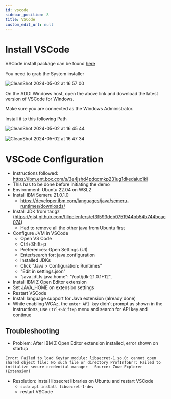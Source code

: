 ```yaml
---
id: vscode
sidebar_position: 8
title: VSCode
custom_edit_url: null
---
```


# Install VSCode

VSCode install package can be found [here](https://code.visualstudio.com/download)

You need to grab the System installer

![CleanShot 2024-05-02 at 16 57 00](https://media.github.ibm.com/user/20330/files/319efcf7-1a81-4189-b01b-137519f31a6a)

On the ADDI Windows host, open the above link and download the latest version of VSCode for Windows.

Make sure you are connected as the Windows Administrator.

Install it to this following Path

![CleanShot 2024-05-02 at 16 45 44](https://media.github.ibm.com/user/20330/files/9b97bfdf-2cbe-4699-9e01-adc2f06ac86b)

![CleanShot 2024-05-02 at 16 47 34](https://media.github.ibm.com/user/20330/files/8ae90a57-64e1-4ccd-a456-61b3695387b9)

# VSCode Configuration

- Instructions followed: https://ibm.ent.box.com/s/3e4jshd4pdqcmkp231ug1dkedaiuc1ki
- This has to be done before initiating the demo
- Environment: Ubuntu 22.04 on WSL2
- Install IBM Semeru 21.0.1.0
	- https://developer.ibm.com/languages/java/semeru-runtimes/downloads/
- Install JDK from tar.gz (https://gist.github.com/filipelenfers/ef3f593deb0751944bb54b744bcac074)
	- Had to remove all the other java from Ubuntu first
- Configure JVM in VSCode
    - Open VS Code
    - Ctrl+Shift+p
	- Preferences: Open Settings (UI)
    - Enter/search for: java.configuration
	- Installed JDKs
	- Click "Java > Configuration: Runtimes"
    - "Edit in settings.json"
    -  "java.jdt.ls.java.home": "/opt/jdk-21.0.1+12",
- Install IBM Z Open Editor extension
- Set JAVA_HOME on extension settings
- Restart VSCode
- Install language support for Java extension (already done)
- While enabling WCAz, the `enter API key` didn't prompt as shown in the instructions, use `Ctrl+Shift+p` menu and search for API key and continue

## Troubleshooting

- Problem: After IBM Z Open Editor extension installed, error shown on startup
```
Error: Failed to load Keytar module: libsecret-1.so.0: cannot open shared object file: No such file or directory ProfInfoErr: Failed to initialize secure credential manager   Source: Zowe Explorer (Extension)
```
- Resolution: Install libsecret libraries on Ubuntu and restart VSCode
	- `sudo apt install libsecret-1-dev`
	- restart VSCode
